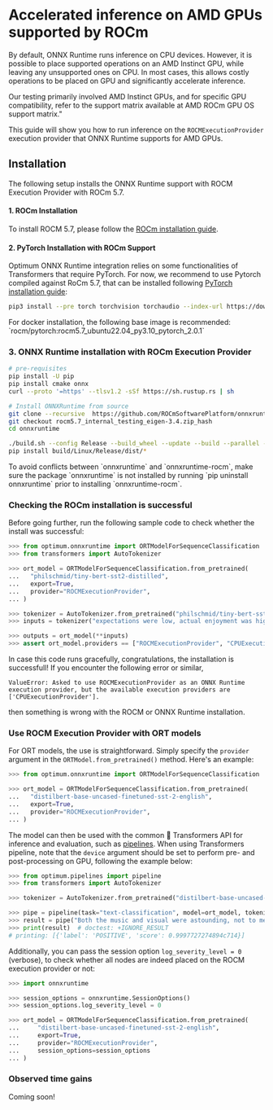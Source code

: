 # Accelerated inference on AMD GPUs supported by ROCm

By default, ONNX Runtime runs inference on CPU devices. However, it is possible to place supported operations on an AMD Instinct GPU, while leaving any unsupported ones on CPU. In most cases, this allows costly operations to be placed on GPU and significantly accelerate inference.

Our testing primarily involved AMD Instinct GPUs, and for specific GPU compatibility, refer to the support matrix available at AMD ROCm GPU OS support matrix."

This guide will show you how to run inference on the `ROCMExecutionProvider` execution provider that ONNX Runtime supports for AMD GPUs.

## Installation
The following setup installs the ONNX Runtime support with ROCM Execution Provider with ROCm 5.7. 

#### 1. ROCm Installation

To install ROCM 5.7, please follow the [ROCm installation guide](https://rocm.docs.amd.com/en/latest/deploy/linux/index.html).

#### 2. PyTorch Installation with ROCm Support
Optimum ONNX Runtime integration relies on some functionalities of Transformers that require PyTorch. For now, we recommend to use Pytorch compiled against RoCm 5.7, that can be installed following [PyTorch installation guide](https://pytorch.org/get-started/locally/): 

```bash
pip3 install --pre torch torchvision torchaudio --index-url https://download.pytorch.org/whl/nightly/rocm5.7
```

<Tip>
For docker installation, the following base image is recommended: `rocm/pytorch:rocm5.7_ubuntu22.04_py3.10_pytorch_2.0.1`
</Tip>

### 3. ONNX Runtime installation with ROCm Execution Provider

```bash
# pre-requisites
pip install -U pip
pip install cmake onnx
curl --proto '=https' --tlsv1.2 -sSf https://sh.rustup.rs | sh

# Install ONNXRuntime from source
git clone --recursive  https://github.com/ROCmSoftwarePlatform/onnxruntime.git
git checkout rocm5.7_internal_testing_eigen-3.4.zip_hash
cd onnxruntime

./build.sh --config Release --build_wheel --update --build --parallel --cmake_extra_defines ONNXRUNTIME_VERSION=$(cat ./VERSION_NUMBER) --use_rocm --rocm_home=/opt/rocm
pip install build/Linux/Release/dist/*
```

<Tip>
To avoid conflicts between `onnxruntime` and `onnxruntime-rocm`, make sure the package `onnxruntime` is not installed by running `pip uninstall onnxruntime` prior to installing `onnxruntime-rocm`.
</Tip>

### Checking the ROCm installation is successful

Before going further, run the following sample code to check whether the install was successful:

```python
>>> from optimum.onnxruntime import ORTModelForSequenceClassification
>>> from transformers import AutoTokenizer

>>> ort_model = ORTModelForSequenceClassification.from_pretrained(
...   "philschmid/tiny-bert-sst2-distilled",
...   export=True,
...   provider="ROCMExecutionProvider",
... )

>>> tokenizer = AutoTokenizer.from_pretrained("philschmid/tiny-bert-sst2-distilled")
>>> inputs = tokenizer("expectations were low, actual enjoyment was high", return_tensors="pt", padding=True)

>>> outputs = ort_model(**inputs)
>>> assert ort_model.providers == ["ROCMExecutionProvider", "CPUExecutionProvider"]
```

In case this code runs gracefully, congratulations, the installation is successfull! If you encounter the following error or similar,

```
ValueError: Asked to use ROCMExecutionProvider as an ONNX Runtime execution provider, but the available execution providers are ['CPUExecutionProvider'].
```

then something is wrong with the ROCM or ONNX Runtime installation.

### Use ROCM Execution Provider with ORT models

For ORT models, the use is straightforward. Simply specify the `provider` argument in the `ORTModel.from_pretrained()` method. Here's an example:

```python
>>> from optimum.onnxruntime import ORTModelForSequenceClassification

>>> ort_model = ORTModelForSequenceClassification.from_pretrained(
...   "distilbert-base-uncased-finetuned-sst-2-english",
...   export=True,
...   provider="ROCMExecutionProvider",
... )
```

The model can then be used with the common 🤗 Transformers API for inference and evaluation, such as [pipelines](https://huggingface.co/docs/optimum/onnxruntime/usage_guides/pipelines).
When using Transformers pipeline, note that the `device` argument should be set to perform pre- and post-processing on GPU, following the example below:

```python
>>> from optimum.pipelines import pipeline
>>> from transformers import AutoTokenizer

>>> tokenizer = AutoTokenizer.from_pretrained("distilbert-base-uncased-finetuned-sst-2-english")

>>> pipe = pipeline(task="text-classification", model=ort_model, tokenizer=tokenizer, device="cuda:0")
>>> result = pipe("Both the music and visual were astounding, not to mention the actors performance.")
>>> print(result)  # doctest: +IGNORE_RESULT
# printing: [{'label': 'POSITIVE', 'score': 0.9997727274894c714}]
```

Additionally, you can pass the session option `log_severity_level = 0` (verbose), to check whether all nodes are indeed placed on the ROCM execution provider or not:

```python
>>> import onnxruntime

>>> session_options = onnxruntime.SessionOptions()
>>> session_options.log_severity_level = 0

>>> ort_model = ORTModelForSequenceClassification.from_pretrained(
...     "distilbert-base-uncased-finetuned-sst-2-english",
...     export=True,
...     provider="ROCMExecutionProvider",
...     session_options=session_options
... )
```

### Observed time gains

Coming soon!
